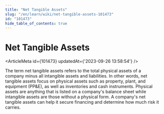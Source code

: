 ```yaml
---
title: "Net Tangible Assets"
slug: "/en/learn/wiki/net-tangible-assets-101473"
id: "101473"
hide_table_of_contents: true
---
```



# Net Tangible Assets

<ArticleMeta id={101473} updatedAt={'2023-09-26 13:58:54'} />
<div className='border-solid border-b border-t-0 my-4 border-[var(--ifm-color-gray-300)]' />

The term net tangible assets refers to the total physical assets of a company minus all intangible assets and liabilities. In other words, net tangible assets focus on physical assets such as property, plant, and equipment (PP&E), as well as inventories and cash instruments. Physical assets are anything that is listed on a company's balance sheet while intangible assets are those without a physical form. A company's net tangible assets can help it secure financing and determine how much risk it carries.

